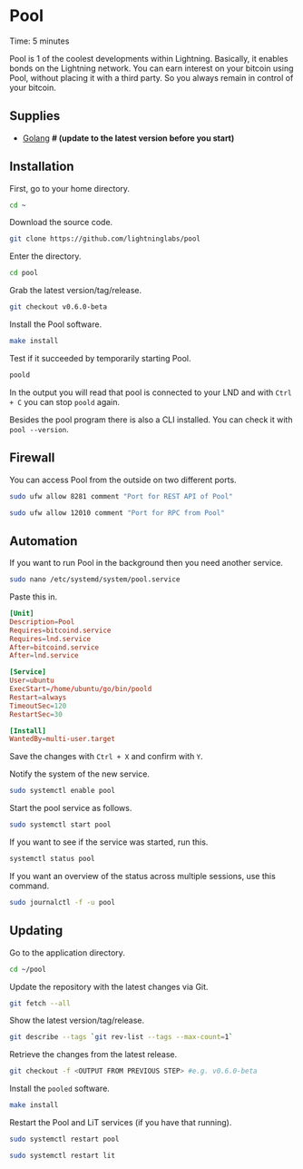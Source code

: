 
# Pool

<Callout emoji="&#x2139;">
	Time: 5 minutes
</Callout>

Pool is 1 of the coolest developments within Lightning. Basically, it enables bonds on the Lightning network. You can earn interest on your bitcoin using Pool, without placing it with a third party. So you always remain in control of your bitcoin.

## Supplies

* [Golang](/raspberry-pi/common-dependencies#golang) **# (update to the latest version before you start)**

## Installation

First, go to your home directory.

```bash
cd ~
```

Download the source code.

```bash
git clone https://github.com/lightninglabs/pool
```

Enter the directory.

```bash
cd pool
```

Grab the latest version/tag/release.

```bash
git checkout v0.6.0-beta
```

Install the Pool software.

```bash
make install
```

Test if it succeeded by temporarily starting Pool.

```bash
poold
```

In the output you will read that pool is connected to your LND and with `Ctrl + C` you can stop `poold` again.

Besides the pool program there is also a CLI installed. You can check it with `pool --version`.

## Firewall

You can access Pool from the outside on two different ports.

```bash
sudo ufw allow 8281 comment "Port for REST API of Pool"

sudo ufw allow 12010 comment "Port for RPC from Pool"
```

## Automation

If you want to run Pool in the background then you need another service.

```bash
sudo nano /etc/systemd/system/pool.service
```

Paste this in.

```toml
[Unit]
Description=Pool
Requires=bitcoind.service
Requires=lnd.service
After=bitcoind.service
After=lnd.service

[Service]
User=ubuntu
ExecStart=/home/ubuntu/go/bin/poold
Restart=always
TimeoutSec=120
RestartSec=30

[Install]
WantedBy=multi-user.target
```

Save the changes with `Ctrl + X` and confirm with `Y`.

Notify the system of the new service.

```bash
sudo systemctl enable pool
```

Start the pool service as follows.

```bash
sudo systemctl start pool
```

If you want to see if the service was started, run this.

```bash
systemctl status pool
```

If you want an overview of the status across multiple sessions, use this command.

```bash
sudo journalctl -f -u pool
```

## Updating

Go to the application directory.

```bash
cd ~/pool
```

Update the repository with the latest changes via Git.

```bash
git fetch --all
```

Show the latest version/tag/release.

```bash
git describe --tags `git rev-list --tags --max-count=1`
```

Retrieve the changes from the latest release.

```bash
git checkout -f <OUTPUT FROM PREVIOUS STEP> #e.g. v0.6.0-beta
```

Install the `pooled` software.

```bash
make install
```

Restart the Pool and LiT services (if you have that running).

```bash
sudo systemctl restart pool

sudo systemctl restart lit
```
